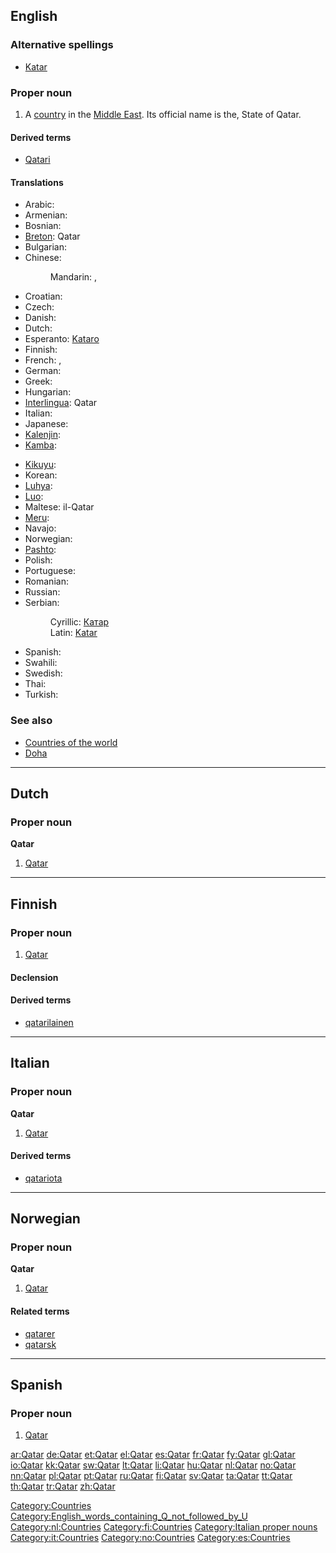 {{also|qatar}}
==English==
{{wikipedia}}

===Alternative spellings===
* [[Katar]]

===Proper noun===
{{en-proper noun}}

# A [[country]] in the [[Middle East]]. Its official name is the, State of Qatar.

====Derived terms====
* [[Qatari]]

====Translations====
{{trans-top|a country in the Middle East}}
* Arabic: {{t+|ar|قطر|m|tr=qáTar}}
* Armenian: {{t-|hy|Քաթար|tr=K'at'ar}}
* Bosnian: {{t-|bs|Katar|m}}
* [[Breton]]: Qatar
* Bulgarian: {{t+|bg|Катар|m|tr=Katar}}
* Chinese:
*: Mandarin: {{t-|cmn|卡塔爾|sc=Hani}},  {{t-|cmn|卡塔尔|tr=Kǎtǎ'ěr|sc=Hani}}
* Croatian: {{t+|hr|Katar|m}}
* Czech: {{t-|cs|Katar|m}}
* Danish: {{t-|da|Qatar}}
* Dutch: {{t+|nl|Qatar}}
* Esperanto: [[Kataro]]
* Finnish: {{t+|fi|Qatar}}
* French: {{t+|fr|Qatar|m}}, {{t+|fr|Katar|m}}
* German: {{t+|de|Katar}}
* Greek: {{t+|el|Κατάρ|n|tr=Katár}}
* Hungarian: {{t+|hu|Katar}}
* [[Interlingua]]: Qatar
* Italian: {{t-|it|Qatar|m}}
* Japanese: {{t-|ja|カタール|tr=Katāru}}
* [[Kalenjin]]: {{tø|kln|Katar}}
* [[Kamba]]: {{tø|kam|Katar}}
{{trans-mid}}
* [[Kikuyu]]: {{tø|ki|Katar}}
* Korean: {{t+|ko|카타르|tr=Katareu|sc=Hang}}
* [[Luhya]]: {{tø|luy|Katar}}
* [[Luo]]: {{tø|luo|Katar}}
* Maltese: il-Qatar
* [[Meru]]: {{tø|mer|Katar}}
* Navajo: {{tø|nv|K'atar}}
* Norwegian: {{t+|no|Qatar}}
* [[Pashto]]: {{t-|ps|قطر|m|tr=qatər|sc=ps-Arab|xs=Pashto}}
* Polish: {{t+|pl|Katar}}
* Portuguese: {{t+|pt|Catar}}
* Romanian: {{t-|ro|Qatar|n}}
* Russian: {{t+|ru|Катар|m|tr=Kátar}}
* Serbian:
*: Cyrillic: [[Катар#Serbian|Катар]] {{m}}
*: Latin: [[Katar#Serbian|Katar]] {{m}}
* Spanish: {{t+|es|Qatar|m}}
* Swahili: {{t+|sw|Katari|xs=Swahili}}
* Swedish: {{t+|sv|Qatar}}
* Thai: {{t|th|กาตาร์|tr=Kātā}}
* Turkish: {{t+|tr|Katar}}
{{trans-bottom}}

===See also===
* [[Appendix:Countries of the world|Countries of the world]]
* [[Doha]]

[[Category:Countries]]
[[Category:English_words_containing_Q_not_followed_by_U]]

----

==Dutch==

===Proper noun===
'''Qatar''' {{n}}

# [[#English|Qatar]]

[[Category:nl:Countries]]

----

==Finnish==
{{wikipedia|lang=fi}}

===Proper noun===
{{infl|fi|proper noun}}

# [[#English|Qatar]]

====Declension====
{{fi-decl-risti|Qatar|np=1}}

====Derived terms====
* [[qatarilainen]]

[[Category:fi:Countries]]

----

==Italian==
{{wikipedia|lang=it}}

===Proper noun===
'''Qatar''' {{f}}

# [[#English|Qatar]]

====Derived terms====
* [[qatariota]]

[[Category:Italian proper nouns]]
[[Category:it:Countries]]

----

==Norwegian==

===Proper noun===
'''Qatar'''

# [[#English|Qatar]]

====Related terms====
* [[qatarer]]
* [[qatarsk]]

[[Category:no:Countries]]

----

==Spanish==
{{wikipedia|lang=es}}
===Proper noun===
{{es-proper noun|m}}

# [[#English|Qatar]]

[[Category:es:Countries]]

[[ar:Qatar]]
[[de:Qatar]]
[[et:Qatar]]
[[el:Qatar]]
[[es:Qatar]]
[[fr:Qatar]]
[[fy:Qatar]]
[[gl:Qatar]]
[[io:Qatar]]
[[kk:Qatar]]
[[sw:Qatar]]
[[lt:Qatar]]
[[li:Qatar]]
[[hu:Qatar]]
[[nl:Qatar]]
[[no:Qatar]]
[[nn:Qatar]]
[[pl:Qatar]]
[[pt:Qatar]]
[[ru:Qatar]]
[[fi:Qatar]]
[[sv:Qatar]]
[[ta:Qatar]]
[[tt:Qatar]]
[[th:Qatar]]
[[tr:Qatar]]
[[zh:Qatar]]